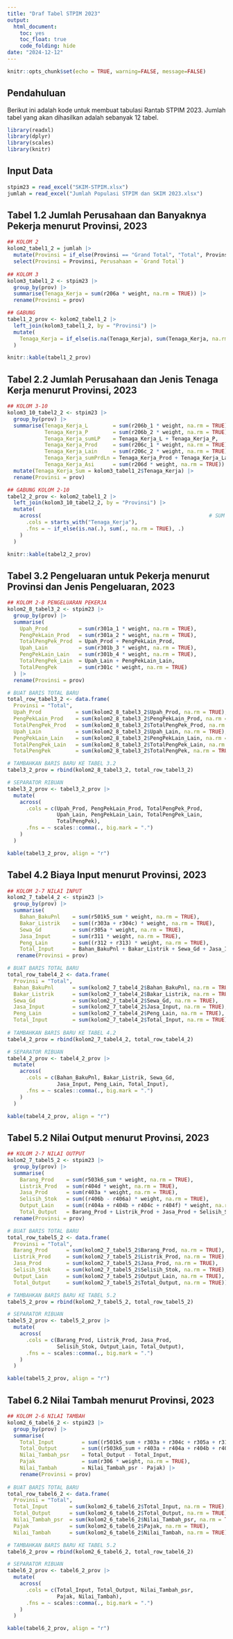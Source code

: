 ```yaml
---
title: "Draf Tabel STPIM 2023"
output: 
  html_document:
    toc: yes
    toc_float: true
    code_folding: hide
date: "2024-12-12"
---
```


```r
knitr::opts_chunk$set(echo = TRUE, warning=FALSE, message=FALSE)
```

## Pendahuluan

Berikut ini adalah kode untuk membuat tabulasi Rantab STPIM 2023. Jumlah tabel yang akan dihasilkan adalah sebanyak 12 tabel.

```r
library(readxl)
library(dplyr)
library(scales)
library(knitr)
```

## Input Data

```r
stpim23 = read_excel("SKIM-STPIM.xlsx")
jumlah = read_excel("Jumlah Populasi STPIM dan SKIM 2023.xlsx")
```

## Tabel 1.2 Jumlah Perusahaan dan Banyaknya Pekerja menurut Provinsi, 2023

```r
## KOLOM 2
kolom2_tabel1_2 = jumlah |>
  mutate(Provinsi = if_else(Provinsi == "Grand Total", "Total", Provinsi)) |>
  select(Provinsi = Provinsi, Perusahaan = `Grand Total`)
  
## KOLOM 3
kolom3_tabel1_2 <- stpim23 |>
  group_by(prov) |>                 
  summarise(Tenaga_Kerja = sum(r206a * weight, na.rm = TRUE)) |>
  rename(Provinsi = prov)

## GABUNG
tabel1_2_prov <- kolom2_tabel1_2 |>
  left_join(kolom3_tabel1_2, by = "Provinsi") |>
  mutate(
    Tenaga_Kerja = if_else(is.na(Tenaga_Kerja), sum(Tenaga_Kerja, na.rm = TRUE), Tenaga_Kerja)
  )

knitr::kable(tabel1_2_prov)

```

## Tabel 2.2 Jumlah Perusahaan dan Jenis Tenaga Kerja menurut Provinsi, 2023

```r
## KOLOM 3-10
kolom3_10_tabel2_2 <- stpim23 |>
  group_by(prov) |>                 
  summarise(Tenaga_Kerja_L        = sum(r206b_1 * weight, na.rm = TRUE),        # KOLOM 3
            Tenaga_Kerja_P        = sum(r206b_2 * weight, na.rm = TRUE),        # KOLOM 4
            Tenaga_Kerja_sumLP    = Tenaga_Kerja_L + Tenaga_Kerja_P,            # KOLOM 5
            Tenaga_Kerja_Prod     = sum(r206c_1 * weight, na.rm = TRUE),        # KOLOM 6
            Tenaga_Kerja_Lain     = sum(r206c_2 * weight, na.rm = TRUE),        # KOLOM 7
            Tenaga_Kerja_sumPrdLn = Tenaga_Kerja_Prod + Tenaga_Kerja_Lain,      # KOLOM 8
            Tenaga_Kerja_Asi      = sum(r206d * weight, na.rm = TRUE)) |>       # KOLOM 9
  mutate(Tenaga_Kerja_Sum = kolom3_tabel1_2$Tenaga_Kerja) |>                    # KOLOM 10
  rename(Provinsi = prov)

## GABUNG KOLOM 2-10
tabel2_2_prov <- kolom2_tabel1_2 |>
  left_join(kolom3_10_tabel2_2, by = "Provinsi") |>
  mutate(
    across(                                                      # SUM TOTAL COL Tenaga_Kerja_.
      .cols = starts_with("Tenaga_Kerja"), 
      .fns = ~ if_else(is.na(.), sum(., na.rm = TRUE), .)
    )
  )

knitr::kable(tabel2_2_prov)

```

## Tabel 3.2 Pengeluaran untuk Pekerja menurut Provinsi dan Jenis Pengeluaran, 2023

```r
## KOLOM 2-8 PENGELUARAN PEKERJA
kolom2_8_tabel3_2 <- stpim23 |>
  group_by(prov) |>                 
  summarise(
    Upah_Prod          = sum(r301a_1 * weight, na.rm = TRUE),
    PengPekLain_Prod   = sum(r301a_2 * weight, na.rm = TRUE),
    TotalPengPek_Prod  = Upah_Prod + PengPekLain_Prod,
    Upah_Lain          = sum(r301b_3 * weight, na.rm = TRUE),
    PengPekLain_Lain   = sum(r301b_4 * weight, na.rm = TRUE),
    TotalPengPek_Lain  = Upah_Lain + PengPekLain_Lain,
    TotalPengPek       = sum(r301c * weight, na.rm = TRUE)
  ) |>
  rename(Provinsi = prov)

# BUAT BARIS TOTAL BARU
total_row_tabel3_2 <- data.frame(
  Provinsi = "Total",
  Upah_Prod           = sum(kolom2_8_tabel3_2$Upah_Prod, na.rm = TRUE),
  PengPekLain_Prod    = sum(kolom2_8_tabel3_2$PengPekLain_Prod, na.rm = TRUE),
  TotalPengPek_Prod   = sum(kolom2_8_tabel3_2$TotalPengPek_Prod, na.rm = TRUE),
  Upah_Lain           = sum(kolom2_8_tabel3_2$Upah_Lain, na.rm = TRUE),
  PengPekLain_Lain    = sum(kolom2_8_tabel3_2$PengPekLain_Lain, na.rm = TRUE),
  TotalPengPek_Lain   = sum(kolom2_8_tabel3_2$TotalPengPek_Lain, na.rm = TRUE),
  TotalPengPek        = sum(kolom2_8_tabel3_2$TotalPengPek, na.rm = TRUE))

# TAMBAHKAN BARIS BARU KE TABEL 3.2
tabel3_2_prov = rbind(kolom2_8_tabel3_2, total_row_tabel3_2)

# SEPARATOR RIBUAN
tabel3_2_prov <- tabel3_2_prov |> 
  mutate(
    across(
      .cols = c(Upah_Prod, PengPekLain_Prod, TotalPengPek_Prod, 
                Upah_Lain, PengPekLain_Lain, TotalPengPek_Lain, 
                TotalPengPek), 
      .fns = ~ scales::comma(., big.mark = ".")
    )
  )

kable(tabel3_2_prov, align = "r")

```

## Tabel 4.2 Biaya Input menurut Provinsi, 2023

```r
## KOLOM 2-7 NILAI INPUT
kolom2_7_tabel4_2 <- stpim23 |>
  group_by(prov) |>                 
  summarise(
    Bahan_BakuPnl    = sum(r501k5_sum * weight, na.rm = TRUE),
    Bakar_Listrik    = sum((r303a + r304c) * weight, na.rm = TRUE),
    Sewa_Gd          = sum(r305a * weight, na.rm = TRUE),
    Jasa_Input       = sum(r311 * weight, na.rm = TRUE),
    Peng_Lain        = sum((r312 + r313) * weight, na.rm = TRUE),
    Total_Input      = Bahan_BakuPnl + Bakar_Listrik + Sewa_Gd + Jasa_Input + Peng_Lain) |>
   rename(Provinsi = prov)

# BUAT BARIS TOTAL BARU
total_row_tabel4_2 <- data.frame(
  Provinsi = "Total",
  Bahan_BakuPnl      = sum(kolom2_7_tabel4_2$Bahan_BakuPnl, na.rm = TRUE),
  Bakar_Listrik      = sum(kolom2_7_tabel4_2$Bakar_Listrik, na.rm = TRUE),
  Sewa_Gd            = sum(kolom2_7_tabel4_2$Sewa_Gd, na.rm = TRUE),
  Jasa_Input         = sum(kolom2_7_tabel4_2$Jasa_Input, na.rm = TRUE),
  Peng_Lain          = sum(kolom2_7_tabel4_2$Peng_Lain, na.rm = TRUE),
  Total_Input        = sum(kolom2_7_tabel4_2$Total_Input, na.rm = TRUE))
  
# TAMBAHKAN BARIS BARU KE TABEL 4.2
tabel4_2_prov = rbind(kolom2_7_tabel4_2, total_row_tabel4_2)

# SEPARATOR RIBUAN
tabel4_2_prov <- tabel4_2_prov |> 
  mutate(
    across(
      .cols = c(Bahan_BakuPnl, Bakar_Listrik, Sewa_Gd, 
                Jasa_Input, Peng_Lain, Total_Input), 
      .fns = ~ scales::comma(., big.mark = ".")
    )
  )

kable(tabel4_2_prov, align = "r")

```

## Tabel 5.2 Nilai Output menurut Provinsi, 2023

```r
## KOLOM 2-7 NILAI OUTPUT
kolom2_7_tabel5_2 <- stpim23 |>
  group_by(prov) |>                 
  summarise(
    Barang_Prod    = sum(r503k6_sum * weight, na.rm = TRUE),
    Listrik_Prod   = sum(r404d * weight, na.rm = TRUE),
    Jasa_Prod      = sum(r403a * weight, na.rm = TRUE),
    Selisih_Stok   = sum((r406b - r406a) * weight, na.rm = TRUE),
    Output_Lain    = sum((r404a + r404b + r404c + r404f) * weight, na.rm = TRUE), 
    Total_Output   = Barang_Prod + Listrik_Prod + Jasa_Prod + Selisih_Stok +  Output_Lain ) |>
  rename(Provinsi = prov)

# BUAT BARIS TOTAL BARU
total_row_tabel5_2 <- data.frame(
  Provinsi = "Total",
  Barang_Prod      = sum(kolom2_7_tabel5_2$Barang_Prod, na.rm = TRUE),
  Listrik_Prod     = sum(kolom2_7_tabel5_2$Listrik_Prod, na.rm = TRUE),
  Jasa_Prod        = sum(kolom2_7_tabel5_2$Jasa_Prod, na.rm = TRUE),
  Selisih_Stok     = sum(kolom2_7_tabel5_2$Selisih_Stok, na.rm = TRUE),
  Output_Lain      = sum(kolom2_7_tabel5_2$Output_Lain, na.rm = TRUE),
  Total_Output     = sum(kolom2_7_tabel5_2$Total_Output, na.rm = TRUE))

# TAMBAHKAN BARIS BARU KE TABEL 5.2
tabel5_2_prov = rbind(kolom2_7_tabel5_2, total_row_tabel5_2)

# SEPARATOR RIBUAN
tabel5_2_prov <- tabel5_2_prov |> 
  mutate(
    across(
      .cols = c(Barang_Prod, Listrik_Prod, Jasa_Prod, 
                Selisih_Stok, Output_Lain, Total_Output), 
      .fns = ~ scales::comma(., big.mark = ".")
    )
  )

kable(tabel5_2_prov, align = "r")

```

## Tabel 6.2 Nilai Tambah menurut Provinsi, 2023

```r
## KOLOM 2-6 NILAI TAMBAH
kolom2_6_tabel6_2 <- stpim23 |>
  group_by(prov) |>                 
  summarise(
    Total_Input         = sum((r501k5_sum + r303a + r304c + r305a + r311 + r312 + r313) * weight, na.rm = TRUE),
    Total_Output        = sum((r503k6_sum + r403a + r404a + r404b + r404c + r404d + r404f + (r406b - r406a)) * weight, na.rm = TRUE),
    Nilai_Tambah_psr    = Total_Output - Total_Input,
    Pajak               = sum(r306 * weight, na.rm = TRUE),
    Nilai_Tambah        = Nilai_Tambah_psr - Pajak) |>
    rename(Provinsi = prov)
    
# BUAT BARIS TOTAL BARU
total_row_tabel6_2 <- data.frame(
  Provinsi = "Total",
  Total_Input       = sum(kolom2_6_tabel6_2$Total_Input, na.rm = TRUE),
  Total_Output      = sum(kolom2_6_tabel6_2$Total_Output, na.rm = TRUE),
  Nilai_Tambah_psr  = sum(kolom2_6_tabel6_2$Nilai_Tambah_psr, na.rm = TRUE),
  Pajak             = sum(kolom2_6_tabel6_2$Pajak, na.rm = TRUE),
  Nilai_Tambah      = sum(kolom2_6_tabel6_2$Nilai_Tambah, na.rm = TRUE))

# TAMBAHKAN BARIS BARU KE TABEL 5.2
tabel6_2_prov = rbind(kolom2_6_tabel6_2, total_row_tabel6_2)

# SEPARATOR RIBUAN
tabel6_2_prov <- tabel6_2_prov |> 
  mutate(
    across(
      .cols = c(Total_Input, Total_Output, Nilai_Tambah_psr, 
                Pajak, Nilai_Tambah), 
      .fns = ~ scales::comma(., big.mark = ".")
    )
  )

kable(tabel6_2_prov, align = "r")

```